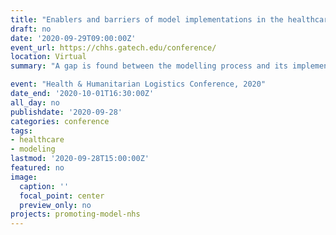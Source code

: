 ```yaml
---
title: "Enablers and barriers of model implementations in the healthcare sector"
draft: no
date: '2020-09-29T09:00:00Z'
event_url: https://chhs.gatech.edu/conference/
location: Virtual
summary: "A gap is found between the modelling process and its implementation by decision-makers in the healthcare sector. A structured literature review helps build two frameworks with key factors, one for enablers and another for barriers of model implementations. Using empirical data, these frameworks are cross-validated to improve and motivate the use of OR models in healthcare."

event: "Health & Humanitarian Logistics Conference, 2020"
date_end: '2020-10-01T16:30:00Z'
all_day: no
publishdate: '2020-09-28'
categories: conference
tags:
- healthcare
- modeling
lastmod: '2020-09-28T15:00:00Z'
featured: no
image:
  caption: ''
  focal_point: center
  preview_only: no
projects: promoting-model-nhs
---
```

